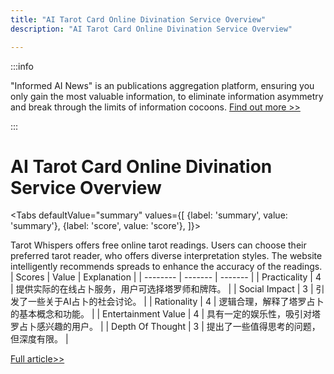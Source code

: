 ```yaml
---
title: "AI Tarot Card Online Divination Service Overview"
description: "AI Tarot Card Online Divination Service Overview"

---
```



:::info

"Informed AI News" is an publications aggregation platform, ensuring you only gain the most valuable information, to eliminate information asymmetry and break through the limits of information cocoons.  [Find out more >>](/)

:::

# AI Tarot Card Online Divination Service Overview


<Tabs
	defaultValue="summary"
	values={[
	{label: 'summary', value: 'summary'},
	{label: 'score', value: 'score'},
]}>
<TabItem value="summary">


Tarot Whispers offers free online tarot readings. Users can choose their preferred tarot reader, who offers diverse interpretation styles. The website intelligently recommends spreads to enhance the accuracy of the readings.
</TabItem>
<TabItem value="score">
	| Scores     | Value   | Explanation |
	| -------- | ------- | ------- |
	| Practicality  | 4    | 提供实际的在线占卜服务，用户可选择塔罗师和牌阵。    |
	| Social Impact | 3     | 引发了一些关于AI占卜的社会讨论。    |
	| Rationality    | 4    | 逻辑合理，解释了塔罗占卜的基本概念和功能。    |
	| Entertainment Value    | 4    | 具有一定的娱乐性，吸引对塔罗占卜感兴趣的用户。    |
	| Depth Of Thought    | 3    | 提出了一些值得思考的问题，但深度有限。    |
</TabItem>
</Tabs>

[Full article>>](https://github.com/ruanyf/weekly/issues/5124)
